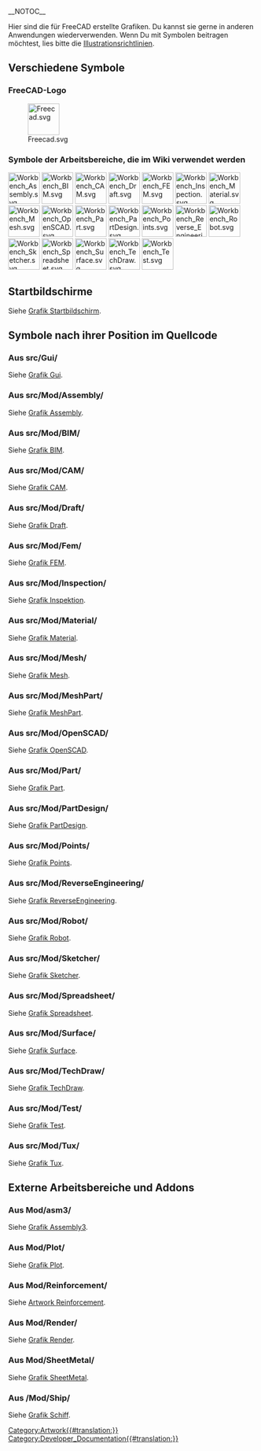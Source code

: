__NOTOC__
<languages/>

Hier sind die für FreeCAD erstellte Grafiken. Du kannst sie gerne in anderen Anwendungen wiederverwenden. Wenn Du mit Symbolen beitragen möchtest, lies bitte die [[Artwork_Guidelines/de|Illustrationsrichtlinien]].

<span id="Miscellaneous_icons"></span>
==Verschiedene Symbole==

<span id="FreeCAD_logo"></span>
===FreeCAD-Logo===

[[Image:Freecad.svg|64px]]

<span id="Workbench_icons_used_in_the_wiki"></span>
===Symbole der Arbeitsbereiche, die im Wiki verwendet werden===

[[Image:Workbench_Assembly.svg|64px]]
[[Image:Workbench_BIM.svg|64px]]
[[Image:Workbench_CAM.svg|64px]]
[[Image:Workbench_Draft.svg|64px]]
[[Image:Workbench_FEM.svg|64px]]
[[Image:Workbench_Inspection.svg|64px]]
[[Image:Workbench_Material.svg|64px]]
[[Image:Workbench_Mesh.svg|64px]]
[[Image:Workbench_OpenSCAD.svg|64px]]
[[Image:Workbench_Part.svg|64px]]
[[Image:Workbench_PartDesign.svg|64px]]
[[Image:Workbench_Points.svg|64px]]
[[Image:Workbench_Reverse_Engineering.svg|64px]]
[[Image:Workbench_Robot.svg|64px]]
[[Image:Workbench_Sketcher.svg|64px]]
[[Image:Workbench_Spreadsheet.svg|64px]]
[[Image:Workbench_Surface.svg|64px]]
[[Image:Workbench_TechDraw.svg|64px]]
[[Image:Workbench_Test.svg|64px]]

<span id="Splash_screens"></span>
==Startbildschirme==

Siehe [[Artwork_Splash_screen/de|Grafik Startbildschirm]].

<span id="Icons_by_their_location_in_the_source_code"></span>
==Symbole nach ihrer Position im Quellcode==

<span id="From_src/Gui/"></span>
===Aus src/Gui/===

Siehe [[Artwork_Gui/de|Grafik Gui]].

<span id="From_src/Mod/Assembly/"></span>
===Aus src/Mod/Assembly/===

Siehe [[Artwork_Assembly/de|Grafik Assembly]].

<span id="From_src/Mod/BIM/"></span>
===Aus src/Mod/BIM/===

Siehe [[Artwork_BIM/de|Grafik BIM]].

<span id="From_src/Mod/CAM/"></span>
===Aus src/Mod/CAM/===

Siehe [[Artwork_CAM/de|Grafik CAM]].

<span id="From_src/Mod/Draft/"></span>
===Aus src/Mod/Draft/===

Siehe [[Artwork_Draft/de|Grafik Draft]].

<span id="From_src/Mod/Fem/"></span>
===Aus src/Mod/Fem/===

Siehe [[Artwork_Fem/de|Grafik FEM]].

<span id="From_src/Mod/Inspection/"></span>
===Aus src/Mod/Inspection/===

Siehe [[Artwork_Inspection/de|Grafik Inspektion]].

<span id="From_src/Mod/Material/"></span>
===Aus src/Mod/Material/===

Siehe [[Artwork_Material/de|Grafik Material]].

<span id="From_src/Mod/Mesh/"></span>
===Aus src/Mod/Mesh/===

Siehe [[Artwork_Mesh/de|Grafik Mesh]].

<span id="From_src/Mod/MeshPart/"></span>
===Aus src/Mod/MeshPart/===

Siehe [[Artwork_MeshPart/de|Grafik MeshPart]].

<span id="From_src/Mod/OpenSCAD/"></span>
===Aus src/Mod/OpenSCAD/===

Siehe [[Artwork_OpenSCAD/de|Grafik OpenSCAD]].

<span id="From_src/Mod/Part/"></span>
===Aus src/Mod/Part/===

Siehe [[Artwork Part/de|Grafik Part]].

<span id="From_src/Mod/PartDesign/"></span>
===Aus src/Mod/PartDesign/===

Siehe [[Artwork PartDesign/de|Grafik PartDesign]].

<span id="From_src/Mod/Points/"></span>
===Aus src/Mod/Points/===

Siehe [[Artwork_Points/de|Grafik Points]].

<span id="From_src/Mod/ReverseEngineering/"></span>
===Aus src/Mod/ReverseEngineering/===

Siehe [[Artwork_ReverseEngineering/de|Grafik ReverseEngineering]].

<span id="From_src/Mod/Robot/"></span>
===Aus src/Mod/Robot/===

Siehe [[Artwork_Robot/de|Grafik Robot]].

<span id="From_src/Mod/Sketcher/"></span>
===Aus src/Mod/Sketcher/===

Siehe [[Artwork_Sketcher/de|Grafik Sketcher]].

<span id="From_src/Mod/Spreadsheet/"></span>
===Aus src/Mod/Spreadsheet/===

Siehe [[Artwork_Spreadsheet/de|Grafik Spreadsheet]].

<span id="From_src/Mod/Surface/"></span>
===Aus src/Mod/Surface/===

Siehe [[Artwork_Surface/de|Grafik Surface]].

<span id="From_src/Mod/TechDraw/"></span>
===Aus src/Mod/TechDraw/===

Siehe [[Artwork_TechDraw/de|Grafik TechDraw]].

<span id="From_src/Mod/Test/"></span>
===Aus src/Mod/Test/===

Siehe [[Artwork_Test/de|Grafik Test]].

<span id="From_src/Mod/Tux/"></span>
===Aus src/Mod/Tux/===

Siehe [[Artwork_Tux/de|Grafik Tux]].

<span id="External_workbenches_and_addons"></span>
==Externe Arbeitsbereiche und Addons==

<span id="From_Mod/asm3/"></span>
===Aus Mod/asm3/===

Siehe [[Artwork_Assembly3/de|Grafik Assembly3]].

<span id="From_Mod/Plot/"></span>
===Aus Mod/Plot/===

Siehe [[Artwork_Plot/de|Grafik Plot]].

<span id="From_Mod/Reinforcement/"></span>
===Aus Mod/Reinforcement/===

Siehe [[Artwork_Reinforcement/de|Artwork Reinforcement]].

<span id="From_Mod/Render/"></span>
===Aus Mod/Render/=== 

Siehe [[Artwork_Render/de|Grafik Render]].

<span id="From_Mod/SheetMetal/"></span>
===Aus Mod/SheetMetal/===

Siehe [[Artwork_SheetMetal/de|Grafik SheetMetal]].

<span id="From_Mod/Ship/"></span>
===Aus /Mod/Ship/===

Siehe [[Artwork_Ship|Grafik Schiff]].


[[Category:Artwork{{#translation:}}]]
[[Category:Developer_Documentation{{#translation:}}]]